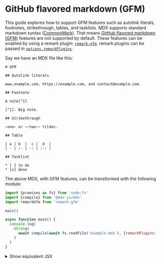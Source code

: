 
# GitHub flavored markdown (GFM)

This guide explores how to support GFM features such as autolink literals,
footnotes, strikethrough, tables, and tasklists.
MDX supports standard markdown syntax ([CommonMark][]).
That means [GitHub flavored markdown (GFM)][gfm] features are not supported by
default.
These features can be enabled by using a remark plugin:
[`remark-gfm`][remark-gfm].
remark plugins can be passed in
[`options.remarkPlugins`][options-remark-plugins].

Say we have an MDX file like this:

```mdx
# GFM

## Autolink literals

www.example.com, https://example.com, and contact@example.com.

## Footnote

A note[^1]

[^1]: Big note.

## Strikethrough

~one~ or ~~two~~ tildes.

## Table

| a | b  |  c |  d  |
| - | :- | -: | :-: |

## Tasklist

* [ ] to do
* [x] done
```

The above MDX, with GFM features, can be transformed with the following module:

```js
import {promises as fs} from 'node:fs'
import {compile} from '@mdx-js/mdx'
import remarkGfm from 'remark-gfm'

main()

async function main() {
  console.log(
    String(
      await compile(await fs.readFile('example.mdx'), {remarkPlugins: [remarkGfm]})
    )
  )
}
```

<details>
  <summary>Show equivalent JSX</summary>

  ```js
  <>
    <h1>GFM</h1>
    <h2>Autolink literals</h2>
    <p>
      <a href="http://www.example.com">www.example.com</a>,
      <a href="https://example.com">https://example.com</a>, and
      <a href="mailto:contact@example.com">contact@example.com</a>.
    </p>
    <h2>Footnote</h2>
    <p>A note<sup><a href="#user-content-fn-1" id="user-content-fnref-1" data-footnote-ref aria-describedby="footnote-label">1</a></sup></p>
    <h2>Strikethrough</h2>
    <p>
      <del>one</del> or <del>two</del> tildes.
    </p>
    <h2>Table</h2>
    <table>
      <thead>
        <tr>
          <th>a</th>
          <th align="left">b</th>
          <th align="right">c</th>
          <th align="center">d</th>
        </tr>
      </thead>
    </table>
    <h2>Tasklist</h2>
    <ul className="contains-task-list">
      <li className="task-list-item">
        <input type="checkbox" disabled /> to do
      </li>
      <li className="task-list-item">
        <input type="checkbox" checked disabled /> done
      </li>
    </ul>
    <section data-footnotes className="footnotes">
    <h2 id="footnote-label" className="sr-only">Footnotes</h2>
    <ol>
      <li id="user-content-fn-1">
        <p>
          Big note.
          <a href="#user-content-fnref-1" data-footnote-backref className="data-footnote-backref" aria-label="Back to content">↩</a>
        </p>
      </li>
    </ol>
    </section>
  </>
  ```
</details>

[commonmark]: https://commonmark.org

[gfm]: https://github.github.com/gfm/

[remark-gfm]: https://github.com/remarkjs/remark-gfm

[options-remark-plugins]: /packages/mdx/#optionsremarkplugins
